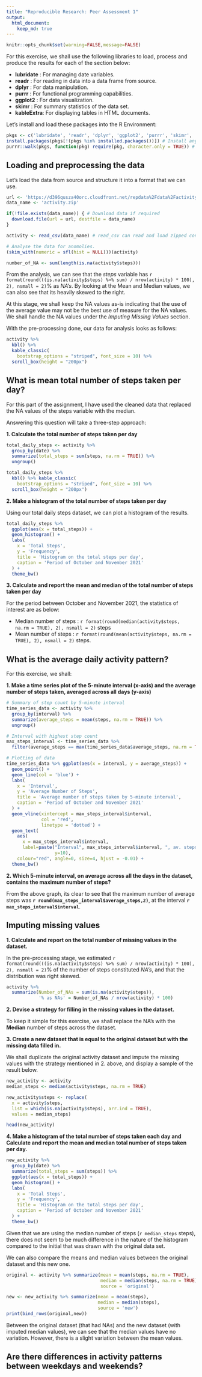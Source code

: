 ```yaml
---
title: "Reproducible Research: Peer Assessment 1"
output: 
  html_document:
    keep_md: true
---
```


```r
knitr::opts_chunk$set(warning=FALSE,message=FALSE)

```

For this exercise, we shall use the following libraries to load, process and produce the results for each of the section below:

* **lubridate** : For managing date variables.
* **readr**     : For reading in data into a data frame from source.
* **dplyr**     : For data manipulation.
* **purrr**     : For functional programming capabilities.
* **ggplot2**   : For data visualization.
* **skimr**     : For summary statistics of the data set.
* **kableExtra**: For displaying tables in HTML documents.

Let's install and load these packages into the R Environment:

```r
pkgs <- c('lubridate', 'readr', 'dplyr', 'ggplot2', 'purrr', 'skimr', 'kableExtra')
install.packages(pkgs[!(pkgs %in% installed.packages())]) # Install any missing packages
purrr::walk(pkgs, function(pkg) require(pkg, character.only = TRUE)) # Load packages

```

## Loading and preprocessing the data

Let's load the data from source and structure it into a format that we can use.

```r
url <- 'https://d396qusza40orc.cloudfront.net/repdata%2Fdata%2Factivity.zip'
data_name <- 'activity.zip'

if(!file.exists(data_name)) { # Download data if required
  download.file(url = url, destfile = data_name)
}

activity <- read_csv(data_name) # read_csv can read and load zipped contents.

# Analyse the data for anomolies.
(skim_with(numeric = sfl(hist = NULL)))(activity)

number_of_NA <- sum(length(is.na(activity$steps)))

```

From the analysis, we can see that the *steps* variable has ```r format(round(((is.na(activity$steps) %>% sum) / nrow(activity) * 100), 2), nsmall = 2)```% as *NA's*. By looking at the Mean and Median values, we can also see that its heavily skewed to the right. 

At this stage, we shall keep the NA values as-is indicating that the use of the average value may not be the best use of measure for the NA values. We shall handle the NA values under the *Imputing Missing Values* section.


With the pre-processing done, our data for analysis looks as follows:

```r

activity %>% 
  kbl() %>% 
  kable_classic(
    bootstrap_options = "striped", font_size = 10) %>% 
  scroll_box(height = "200px")

```

## What is mean total number of steps taken per day?

For this part of the assignment, I have used the cleaned data that replaced the NA values of the steps variable with the median.

Answering this question will take a three-step approach:

**1. Calculate the total number of steps taken per day**

```r

total_daily_steps <- activity %>% 
  group_by(date) %>% 
  summarize(total_steps = sum(steps, na.rm = TRUE)) %>% 
  ungroup()

total_daily_steps %>%
  kbl() %>% kable_classic(
    bootstrap_options = "striped", font_size = 10) %>%
  scroll_box(height = "200px")


```

**2. Make a histogram of the total number of steps taken per day**

Using our total daily steps dataset, we can plot a histogram of the results.

```r
total_daily_steps %>% 
  ggplot(aes(x = total_steps)) + 
  geom_histogram() + 
  labs(
    x = 'Total Steps', 
    y = 'Frequency',
    title = 'Histogram on the total steps per day',
    caption = 'Period of October and November 2021'
  ) + 
  theme_bw()

```

**3. Calculate and report the mean and median of the total number of steps taken per day**

For the period between October and November 2021, the statistics of interest are as below:

* Median number of steps : `r format(round(median(activity$steps, na.rm = TRUE), 2), nsmall = 2)` steps
* Mean number of steps   : `r format(round(mean(activity$steps, na.rm = TRUE), 2), nsmall = 2)` steps.

## What is the average daily activity pattern?

For this exercise, we shall:

**1. Make a time series plot of the 5-minute interval (x-axis) and the average number of steps taken, averaged across all days (y-axis)**

```r

# Summary of step count by 5-minute interval
time_series_data <- activity %>% 
  group_by(interval) %>% 
  summarize(average_steps = mean(steps, na.rm = TRUE)) %>% 
  ungroup()

# Interval with highest step count
max_steps_interval <- time_series_data %>%
  filter(average_steps == max(time_series_data$average_steps, na.rm = TRUE))

# Plotting of data
time_series_data %>% ggplot(aes(x = interval, y = average_steps)) + 
  geom_point() + 
  geom_line(col = 'blue') + 
  labs(
    x = 'Interval', 
    y = 'Average Number of Steps', 
    title = 'Average number of steps taken by 5-minute interval',
    caption = 'Period of October and November 2021'
  ) + 
  geom_vline(xintercept = max_steps_interval$interval, 
             col = 'red', 
             linetype = 'dotted') + 
  geom_text(
    aes(
      x = max_steps_interval$interval, 
      label=paste("Interval", max_steps_interval$interval, ", av. steps ", round(max_steps_interval$average_steps, 2)),
                  y=10), 
    colour="red", angle=0, size=4, hjust = -0.01) + 
  theme_bw()

```

**2. Which 5-minute interval, on average across all the days in the dataset, contains the maximum number of steps?**

From the above graph, its clear to see that the maximum number of average steps was **`r round(max_steps_interval$average_steps,2)`**, at the interval **`r max_steps_interval$interval`**.

## Imputing missing values

**1. Calculate and report on the total number of missing values in the dataset.**

In the pre-processing stage, we estimated ```r format(round(((is.na(activity$steps) %>% sum) / nrow(activity) * 100), 2), nsmall = 2)```% of the number of steps constituted *NA's*, and that the distribution was right skewed.

```r
activity %>%
  summarize(Number_of_NAs = sum(is.na(activity$steps)), 
            '% as NAs' = Number_of_NAs / nrow(activity) * 100)

```

**2. Devise a strategy for filling in the missing values in the dataset.**

To keep it simple for this exercise, we shall replace the NA's with the **Median** number of steps across the dataset.

**3. Create a new dataset that is equal to the original dataset but with the missing data filled in.**

We shall duplicate the original activity dataset and impute the missing values with the strategy mentioned in 2. above, and display a sample of the result below.

```r
new_activity <- activity
median_steps <- median(activity$steps, na.rm = TRUE)

new_activity$steps <- replace(
  x = activity$steps, 
  list = which(is.na(activity$steps), arr.ind = TRUE), 
  values = median_steps)

head(new_activity)

```

**4. Make a histogram of the total number of steps taken each day and Calculate and report the mean and median total number of steps taken per day.**

```r

new_activity %>% 
  group_by(date) %>% 
  summarize(total_steps = sum(steps)) %>% 
  ggplot(aes(x = total_steps)) + 
  geom_histogram() + 
  labs(
    x = 'Total Steps', 
    y = 'Frequency',
    title = 'Histogram on the total steps per day',
    caption = 'Period of October and November 2021'
  ) + 
  theme_bw()

```

Given that we are using the median number of steps (`r median_steps` steps), there does not seem to be much difference in the nature of the histogram compared to the initial that was drawn with the original data set.

We can also compare the means and median values between the original dataset and this new one.

```r
original <- activity %>% summarize(mean = mean(steps, na.rm = TRUE), 
                                   median = median(steps, na.rm = TRUE), 
                                   source = 'original')

new <- new_activity %>% summarize(mean = mean(steps), 
                                  median = median(steps), 
                                  source = 'new')
print(bind_rows(original,new))

```
Between the original dataset (that had NAs) and the new dataset (with imputed median values), we can see that the median values have no variation. However, there is a slight variation between the mean values.

## Are there differences in activity patterns between weekdays and weekends?
